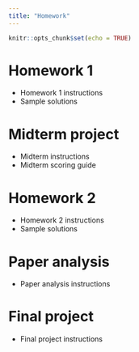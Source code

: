 ```yaml
---
title: "Homework"
---
```


```r
knitr::opts_chunk$set(echo = TRUE)
```

# Homework 1

* Homework 1 instructions
* Sample solutions

# Midterm project

* Midterm instructions
* Midterm scoring guide

# Homework 2

* Homework 2 instructions
* Sample solutions

# Paper analysis

* Paper analysis instructions

# Final project

* Final project instructions
